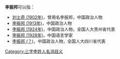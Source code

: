'''李振邦'''可以指：
* [[刘士奇_(1902年)|刘士奇 (1902年)]]，曾用名李振邦，中国政治人物
* [[李振邦_(1913年)|李振邦 (1913年)]]，中国政治人物
* [[李振邦_(1924年)|李振邦 (1924年)]]，中国政治人物，全国人大贵州省代表
* [[李振邦_(1928年)|李振邦 (1928年)]]，中国语言学家
* [[李振邦_(？)|李振邦 (？)]]，中国政治人物，全国人大四川省代表

{{disambig}}

[[Category:三字李姓人名消歧义|Category:三字李姓人名消歧义]]